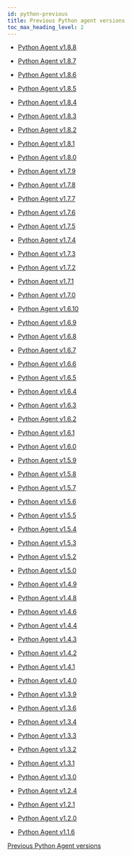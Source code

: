 ```yaml
---
id: python-previous
title: Previous Python agent versions
toc_max_heading_level: 2
---
```


- [Python Agent v1.8.8](python-1_8_8)

- [Python Agent v1.8.7](python-1_8_7)

- [Python Agent v1.8.6](python-1_8_6)

- [Python Agent v1.8.5](python-1_8_5)

- [Python Agent v1.8.4](python-1_8_4)

- [Python Agent v1.8.3](python-1_8_3)

- [Python Agent v1.8.2](python-1_8_2)

- [Python Agent v1.8.1](python-1_8_1)

- [Python Agent v1.8.0](python-1_8_0)

- [Python Agent v1.7.9](python-1_7_9)

- [Python Agent v1.7.8](python-1_7_8)

- [Python Agent v1.7.7](python-1_7_7)

- [Python Agent v1.7.6](python-1_7_6)

- [Python Agent v1.7.5](python-1_7_5)

- [Python Agent v1.7.4](python-1_7_4)

- [Python Agent v1.7.3](python-1_7_3)

- [Python Agent v1.7.2](python-1_7_2)

- [Python Agent v1.7.1](python-1_7_1)

- [Python Agent v1.7.0](python-1_7_0)

- [Python Agent v1.6.10](python-1_6_10)

- [Python Agent v1.6.9](python-1_6_9)

- [Python Agent v1.6.8](python-1_6_8)

- [Python Agent v1.6.7](python-1_6_7)

- [Python Agent v1.6.6](python-1_6_6)

- [Python Agent v1.6.5](python-1_6_5)

- [Python Agent v1.6.4](python-1_6_4)

- [Python Agent v1.6.3](python-1_6_3)

- [Python Agent v1.6.2](python-1_6_2)

- [Python Agent v1.6.1](python-1_6_1)

- [Python Agent v1.6.0](python-1_6_0)

- [Python Agent v1.5.9](python-1_5_9)

- [Python Agent v1.5.8](python-1_5_8)

- [Python Agent v1.5.7](python-1_5_7)

- [Python Agent v1.5.6](python-1_5_6)

- [Python Agent v1.5.5](python-1_5_5)

- [Python Agent v1.5.4](python-1_5_4)

- [Python Agent v1.5.3](python-1_5_3)

- [Python Agent v1.5.2](python-1_5_2)

- [Python Agent v1.5.0](python-1_5_0)

- [Python Agent v1.4.9](python-1_4_9)

- [Python Agent v1.4.8](python-1_4_8)

- [Python Agent v1.4.6](python-1_4_6)

- [Python Agent v1.4.4](python-1_4_4)

- [Python Agent v1.4.3](python-1_4_3)

- [Python Agent v1.4.2](python-1_4_2)

- [Python Agent v1.4.1](python-1_4_1)

- [Python Agent v1.4.0](python-1_4_0)

- [Python Agent v1.3.9](python-1_3_9)

- [Python Agent v1.3.6](python-1_3_6)

- [Python Agent v1.3.4](python-1_3_4)

- [Python Agent v1.3.3](python-1_3_3)

- [Python Agent v1.3.2](python-1_3_2)

- [Python Agent v1.3.1](python-1_3_1)

- [Python Agent v1.3.0](python-1_3_0)

- [Python Agent v1.2.4](python-1_2_4)

- [Python Agent v1.2.1](python-1_2_1)

- [Python Agent v1.2.0](python-1_2_0)

- [Python Agent v1.1.6](python-1_1_6)

[Previous Python Agent versions](https://pypi.org/project/whatap-python/1.4.8/#history)
